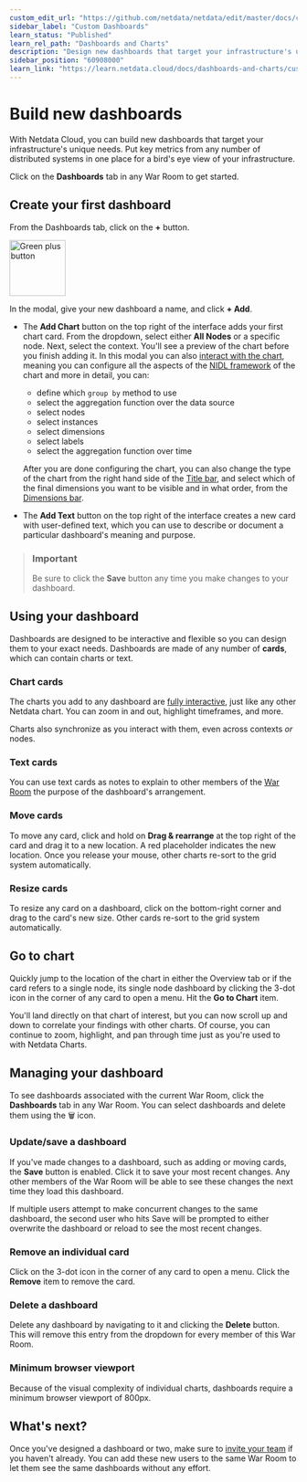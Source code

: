 ```yaml
---
custom_edit_url: "https://github.com/netdata/netdata/edit/master/docs/cloud/visualize/dashboards.md"
sidebar_label: "Custom Dashboards"
learn_status: "Published"
learn_rel_path: "Dashboards and Charts"
description: "Design new dashboards that target your infrastructure's unique needs and share them with your team fortargeted visual anomaly detection or incident response."
sidebar_position: "60908000"
learn_link: "https://learn.netdata.cloud/docs/dashboards-and-charts/custom-dashboards"
---
```


# Build new dashboards

With Netdata Cloud, you can build new dashboards that target your infrastructure's unique needs. Put key metrics from
any number of distributed systems in one place for a bird's eye view of your infrastructure.

Click on the **Dashboards** tab in any War Room to get started.

## Create your first dashboard

From the Dashboards tab, click on the **+** button.

<img width="98" alt=" Green plus button " src="https://github.com/netdata/netdata/assets/73346910/511e2b38-e751-4a88-bc7d-bcd49764b7f6"/>


In the modal, give your new dashboard a name, and click **+ Add**.

- The **Add Chart** button on the top right of the interface adds your first chart card. From the dropdown, select either **All Nodes** or a specific
node. Next, select the context. You'll see a preview of the chart before you finish adding it. In this modal you can also [interact with the chart](/docs/dashboards-and-charts/netdata-charts), meaning you can configure all the aspects of the [NIDL framework](/docs/dashboards-and-charts/netdata-charts#nidl-framework) of the chart and more in detail, you can:
  - define which `group by` method to use
  - select the aggregation function over the data source
  - select nodes
  - select instances
  - select dimensions
  - select labels
  - select the aggregation function over time
  
  After you are done configuring the chart, you can also change the type of the chart from the right hand side of the [Title bar](/docs/dashboards-and-charts/netdata-charts#title-bar), and select which of the final dimensions you want to be visible and in what order, from the [Dimensions bar](/docs/dashboards-and-charts/netdata-charts#dimensions-bar).

- The **Add Text** button on the top right of the interface creates a new card with user-defined text, which you can use to describe or document a
particular dashboard's meaning and purpose.

> ### Important
>
> Be sure to click the **Save** button any time you make changes to your dashboard.


## Using your dashboard

Dashboards are designed to be interactive and flexible so you can design them to your exact needs. Dashboards are made
of any number of **cards**, which can contain charts or text.

### Chart cards

The charts you add to any dashboard are [fully interactive](/docs/dashboards-and-charts/netdata-charts), just like any other Netdata chart. You can zoom in and out, highlight timeframes, and more.

Charts also synchronize as you interact with them, even across contexts _or_ nodes.

### Text cards

You can use text cards as notes to explain to other members of the [War Room](/docs/dashboards-and-charts/organize-your-infrastructure-and-invite-your-team#netdata-cloud-war-rooms) the purpose of the dashboard's arrangement. 

### Move cards

To move any card, click and hold on **Drag & rearrange** at the top right of the card and drag it to a new location. A red placeholder indicates the
new location. Once you release your mouse, other charts re-sort to the grid system automatically.

### Resize cards

To resize any card on a dashboard, click on the bottom-right corner and drag to the card's new size. Other cards re-sort
to the grid system automatically.

## Go to chart

Quickly jump to the location of the chart in either the Overview tab or if the card refers to a single node, its single node dashboard by clicking the 3-dot icon in the corner of any card to open a menu. Hit the **Go to Chart** item.

You'll land directly on that chart of interest, but you can now scroll up and down to correlate your findings with other
charts. Of course, you can continue to zoom, highlight, and pan through time just as you're used to with Netdata Charts.

## Managing your dashboard

To see dashboards associated with the current War Room, click the **Dashboards** tab in any War Room. You can select
dashboards and delete them using the 🗑️ icon.

### Update/save a dashboard

If you've made changes to a dashboard, such as adding or moving cards, the **Save** button is enabled. Click it to save
your most recent changes. Any other members of the War Room will be able to see these changes the next time they load
this dashboard.

If multiple users attempt to make concurrent changes to the same dashboard, the second user who hits Save will be
prompted to either overwrite the dashboard or reload to see the most recent changes.

### Remove an individual card

Click on the 3-dot icon in the corner of any card to open a menu. Click the **Remove** item to remove the card.

### Delete a dashboard

Delete any dashboard by navigating to it and clicking the **Delete** button. This will remove this entry from the
dropdown for every member of this War Room.

### Minimum browser viewport

Because of the visual complexity of individual charts, dashboards require a minimum browser viewport of 800px.

## What's next?

Once you've designed a dashboard or two, make sure
to [invite your team](/docs/dashboards-and-charts/organize-your-infrastructure-and-invite-your-team#invite-your-team) if
you haven't already. You can add these new users to the same War Room to let them see the same dashboards without any
effort.
